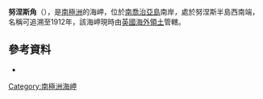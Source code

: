 {{Coord|54|16|S|37|25|W|source:GNIS|display=title}}

'''努涅斯角'''（{{lang-en|Cape Nuñez}}），是[[南極洲|南極洲]]的海岬，位於[[南喬治亞島|南喬治亞島]]南岸，處於努涅斯半島西南端，名稱可追溯至1912年，該海岬現時由[[英國海外領土|英國海外領土]]管轄。

==參考資料==
* {{usgs-gazetteer|id=10925|name=Nuñez, Cape}}

{{Antarctica-geo-stub}}
[[Category:南極洲海岬|Category:南極洲海岬]]